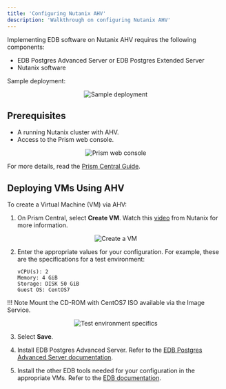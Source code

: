 ```yaml
---
title: 'Configuring Nutanix AHV'
description: 'Walkthrough on configuring Nutanix AHV'
---
```


Implementing EDB software on Nutanix AHV requires the following components:

- EDB Postgres Advanced Server or EDB Postgres Extended Server
- Nutanix software

Sample deployment: 

<p align="center">
  <img  alt="Sample deployment" src="Images/SampleDeployment.png">
</p>

## Prerequisites

- A running Nutanix cluster with AHV.
- Access to the Prism web console.

<p align="center">
  <img  alt="Prism web console" src="Images/PrismWebConsole.png">
</p>

   For more details, read the [Prism Central Guide](https://portal.nutanix.com/page/documents/details?targetId=Prism-Central-Guide-Prism-v5_19:Prism-Central-Guide-Prism-v5_19).

## Deploying VMs Using AHV

To create a Virtual Machine (VM) via AHV:


1. On Prism Central, select **Create VM**. Watch this [video](https://www.youtube.com/watch?v=q4wBewXfDs8) from Nutanix for more information.

<p align="center">
  <img  alt="Create a VM" src="Images/CreateaVM2.png">
</p>

2. Enter the  appropriate values for your configuration. For example, these are the specifications for a test environment:
    ```
    vCPU(s): 2
    Memory: 4 GiB
    Storage: DISK 50 GiB
    Guest OS: CentOS7
   ```


!!! Note
    Mount the CD-ROM with CentOS7 ISO available via the Image Service.

<p align="center">
  <img  alt="Test environment specifics" src="Images/VMConfiguration2.png">
</p>

3. Select **Save**.

2. Install EDB Postgres Advanced Server. Refer to the [EDB Postgres Advanced Server documentation](https://www.enterprisedb.com/docs/epas/latest/). 

3. Install the other EDB tools needed for your configuration in the appropriate VMs. Refer to the [EDB documentation](https://www.enterprisedb.com/docs).




